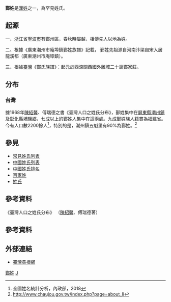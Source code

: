 {{姓氏 
|顯示 = 鄞
|複姓 = 
|姓氏 = 鄞
|堂號 = 不詳 
|郡望 = 不詳 
|中文 = 鄞
|繁體 = 鄞
|簡體 = 
|白話字 = 
|越南漢字 = 
|越南 = 
|國語字 = 
|日本漢字 = 
|日本新字體 = 
|新字體 = 
|舊字體 = 
|平假名 = 
|片假名 = 
|朝鮮漢字 = 
|韓國標準語 = 
|諺文 = 
|文化語 = 
|琉球漢字 = 
|字頭 = 
|反切 = 
|中國大陸 = 
|拼音 = 
|注音 = 
|台灣 = jin
|香港 = 
|港府 = 
|教院式 = 
|澳門 = 
|文觀部式 = 
|馬-賴式 = 
|琉球 = 
|日語羅馬字 = 
|新加坡 = 
|馬來西亞 = 
|泰國 = 
|同音字 = 
|上古 = 
}}

'''鄞姓'''是[[漢姓|漢姓]]之一，為罕見姓氏。

== 起源 ==
一、[[浙江省|浙江省]][[寧波市|寧波市]]有鄞州區，春秋時屬越，相傳先人以地為姓。

二、根據《廣東潮州市庵埠鎮鄞姓族譜》記載， 鄞姓先祖源自河南汴梁自宋入居龍溪都（廣東潮州市庵埠鎮）。

三、根據[[臺灣|臺灣]]《鄞氏族譜》：起元於西涼關西國外離城二十裏鄞家莊。

== 分布 ==

=== 台灣 ===
據1968年[[陳紹馨|陳紹馨]]、傅瑞德之書《臺灣人口之姓氏分布》，鄞姓集中在[[屏東縣|屏東縣]][[潮州鎮|潮州鎮]]及[[彰化縣|彰化縣]][[埔鹽鄉|埔鹽鄉]]，七成以上的鄞姓人集中在這兩處。九成鄞姓族人籍貫為[[福建省|福建省]]。今有人口數2200餘人<ref>全國姓名統計分析，內政部，2018</ref>，特別的是，潮州鎮五魁里有90%為鄞姓。<ref>http://www.chaujou.gov.tw/index.php?page=about_li</ref>

== 參見 ==
* [[常見姓氏列表|常見姓氏列表]]
* [[中國姓氏列表|中國姓氏列表]]
* [[中國姓氏排名|中國姓氏排名]]
* [[百家姓|百家姓]]
* [[姓氏|姓氏]]

== 參考資料 ==
《臺灣人口之姓氏分布》 （[[陳紹馨|陳紹馨]]、傅瑞德著）

== 參考資料 ==
{{reflist}}

== 外部連結 ==
* [http://www.genealogy.com.tw/index.jsp 臺灣尋根網]{{Wayback|url=http://www.genealogy.com.tw/index.jsp |date=20090426194105 }}

{{Surname-stub}}

[[Category:鄞姓|]]
[[Category:漢姓|J]]